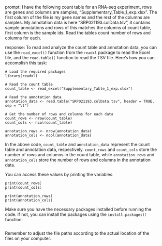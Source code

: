 prompt:
I have the following count table for an RNA-seq experiment, rows are genes and columns are samples, "Supplementary_Table_1_exp.xlsx". The first column of the file is my gene names and the rest of the columns are samples. My annotation data is here  "SRP021193.colData.tsv", it contains sample annotations and rows of this matches the columns of count table, first column is the sample ids. Read the tables count number of rows and columns for each.

response:
To read and analyze the count table and annotation data, you can use the `read_excel()` function from the `readxl` package to read the Excel file, and the `read.table()` function to read the TSV file. Here's how you can accomplish this task:

```
# Load the required packages
library(readxl)

# Read the count table
count_table <- read_excel("Supplementary_Table_1_exp.xlsx")

# Read the annotation data
annotation_data <- read.table("SRP021193.colData.tsv", header = TRUE, sep = "\t")

# Get the number of rows and columns for each data
count_rows <- nrow(count_table)
count_cols <- ncol(count_table)

annotation_rows <- nrow(annotation_data)
annotation_cols <- ncol(annotation_data)
```

In the above code, `count_table` and `annotation_data` represent the count table and annotation data, respectively. `count_rows` and `count_cols` store the number of rows and columns in the count table, while `annotation_rows` and `annotation_cols` store the number of rows and columns in the annotation data.

You can access these values by printing the variables:

```
print(count_rows)
print(count_cols)

print(annotation_rows)
print(annotation_cols)
```

Make sure you have the necessary packages installed before running the code. If not, you can install the packages using the `install.packages()` function:

```

```

Remember to adjust the file paths according to the actual location of the files on your computer.
